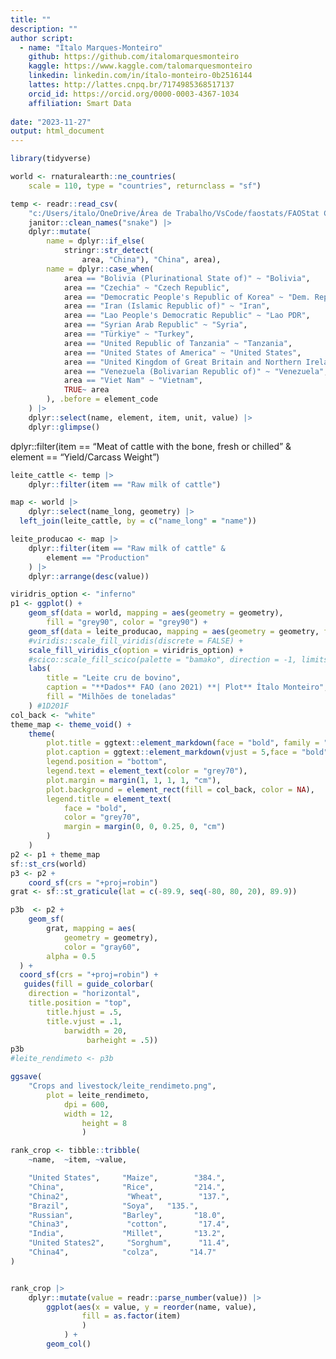 ```yaml
---
title: ""
description: ""
author script: 
  - name: "Ítalo Marques-Monteiro"
    github: https://github.com/italomarquesmonteiro
    kaggle: https://www.kaggle.com/talomarquesmonteiro
    linkedin: linkedin.com/in/ítalo-monteiro-0b2516144
    lattes: http://lattes.cnpq.br/7174985368517137
    orcid_id: https://orcid.org/0000-0003-4367-1034
    affiliation: Smart Data
        
date: "2023-11-27"
output: html_document
---
```


```r
library(tidyverse)
```

```r
world <- rnaturalearth::ne_countries(
    scale = 110, type = "countries", returnclass = "sf")
```

```r
temp <- readr::read_csv(
    "c:/Users/italo/OneDrive/Área de Trabalho/VsCode/faostats/FAOStat Crops and livestock products.csv") |> # nolint
    janitor::clean_names("snake") |>
    dplyr::mutate(
        name = dplyr::if_else(
            stringr::str_detect(
                area, "China"), "China", area),
        name = dplyr::case_when(
            area == "Bolivia (Plurinational State of)" ~ "Bolivia",
            area == "Czechia" ~ "Czech Republic",
            area == "Democratic People's Republic of Korea" ~ "Dem. Rep. Korea",
            area == "Iran (Islamic Republic of)" ~ "Iran",
            area == "Lao People's Democratic Republic" ~ "Lao PDR",
            area == "Syrian Arab Republic" ~ "Syria",
            area == "Türkiye" ~ "Turkey",
            area == "United Republic of Tanzania" ~ "Tanzania",
            area == "United States of America" ~ "United States",
            area == "United Kingdom of Great Britain and Northern Ireland" ~ "United Kingdom", # nolint
            area == "Venezuela (Bolivarian Republic of)" ~ "Venezuela",
            area == "Viet Nam" ~ "Vietnam",
            TRUE~ area
        ), .before = element_code
    ) |>
    dplyr::select(name, element, item, unit, value) |>
    dplyr::glimpse()
```

dplyr::filter(item == "Meat of cattle with the bone, fresh or chilled" &
        element == "Yield/Carcass Weight")

```r
leite_cattle <- temp |>
    dplyr::filter(item == "Raw milk of cattle")

map <- world |>
    dplyr::select(name_long, geometry) |>
  left_join(leite_cattle, by = c("name_long" = "name"))
```



```r
leite_producao <- map |>
    dplyr::filter(item == "Raw milk of cattle" &
        element == "Production"
    ) |>
    dplyr::arrange(desc(value))
```


```r
viridris_option <- "inferno"
p1 <- ggplot() +
    geom_sf(data = world, mapping = aes(geometry = geometry),
        fill = "grey90", color = "grey90") +
    geom_sf(data = leite_producao, mapping = aes(geometry = geometry, fill = value/1000000)) + # nolint
    #viridis::scale_fill_viridis(discrete = FALSE) +
    scale_fill_viridis_c(option = viridris_option) +
    #scico::scale_fill_scico(palette = "bamako", direction = -1, limits = c(0, 4500)) + # nolint
    labs(
        title = "Leite cru de bovino",
        caption = "**Dados** FAO (ano 2021) **| Plot** Ítalo Monteiro",
        fill = "Milhões de toneladas"
    ) #1D201F
col_back <- "white"
theme_map <- theme_void() +
    theme(
        plot.title = ggtext::element_markdown(face = "bold", family = "Source Sans Pro", size = 24, hjust = 0.5, color = "grey70",),  #nolint
        plot.caption = ggtext::element_markdown(vjust = 5,face = "bold", family = "Fira Sans Pro", size = 12, color = "grey70"), # nolint
        legend.position = "bottom",
        legend.text = element_text(color = "grey70"),
        plot.margin = margin(1, 1, 1, 1, "cm"),
        plot.background = element_rect(fill = col_back, color = NA),
        legend.title = element_text(
            face = "bold",
            color = "grey70",
            margin = margin(0, 0, 0.25, 0, "cm")
        )
    )
p2 <- p1 + theme_map
sf::st_crs(world)
p3 <- p2 +
    coord_sf(crs = "+proj=robin")
grat <- sf::st_graticule(lat = c(-89.9, seq(-80, 80, 20), 89.9))

p3b  <- p2 +
    geom_sf(
        grat, mapping = aes(
            geometry = geometry),
            color = "gray60",
        alpha = 0.5
  ) +
  coord_sf(crs = "+proj=robin") +
   guides(fill = guide_colorbar(
    direction = "horizontal",
    title.position = "top",
        title.hjust = .5,
        title.vjust = .1,
            barwidth = 20,
                 barheight = .5))
p3b
#leite_rendimeto <- p3b
```


```r
ggsave(
    "Crops and livestock/leite_rendimeto.png",
        plot = leite_rendimeto,
            dpi = 600,
            width = 12,
                height = 8
                )
```

```r
rank_crop <- tibble::tribble(
    ~name,  ~item, ~value,

    "United States",     "Maize",        "384.",
    "China",             "Rice",         "214.",
    "China2",             "Wheat",        "137.",
    "Brazil",            "Soya",   "135.",
    "Russian",           "Barley",       "18.0",
    "China3",             "cotton",       "17.4",
    "India",             "Millet",       "13.2",
    "United States2",     "Sorghum",      "11.4",
    "China4",            "colza",       "14.7"
) 


rank_crop |>
    dplyr::mutate(value = readr::parse_number(value)) |>
        ggplot(aes(x = value, y = reorder(name, value),
                fill = as.factor(item)
                )
            ) +
        geom_col()
```